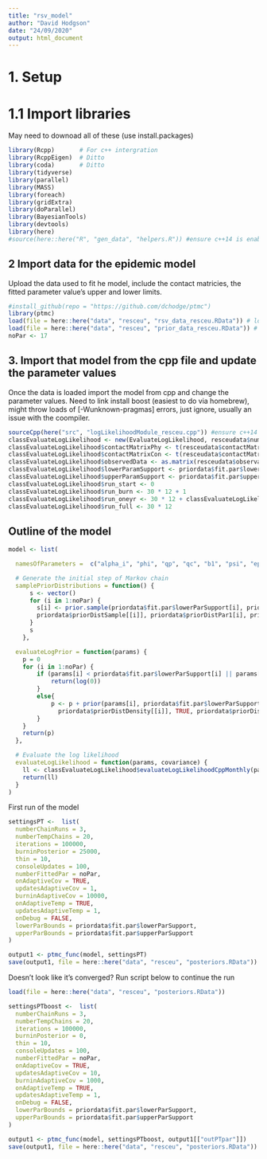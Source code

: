 ```yaml
---
title: "rsv_model"
author: "David Hodgson"
date: "24/09/2020"
output: html_document
---
```



# 1. Setup 
# 1.1 Import libraries
May need to downoad all of these (use install.packages)
```r

library(Rcpp)       # For c++ intergration
library(RcppEigen)  # Ditto
library(coda)       # Ditto
library(tidyverse)
library(parallel)
library(MASS)
library(foreach)
library(gridExtra)
library(doParallel)
library(BayesianTools)
library(devtools)
library(here)
#source(here::here("R", "gen_data", "helpers.R")) #ensure c++14 is enabled

```


## 2 Import data for the epidemic model 
Upload the data used to fit he model, include the contact matricies, the fitted parameter value's upper and lower limits.

```r

#install_github(repo = "https://github.com/dchodge/ptmc")
library(ptmc)
load(file = here::here("data", "resceu", "rsv_data_resceu.RData")) # loads ukdata
load(file = here::here("data", "resceu", "prior_data_resceu.RData")) # loads 1
noPar <- 17

```

## 3. Import that model from the cpp file and update the parameter values 
Once the data is loaded import the model from cpp and change the parameter values.
Need to link install boost (easiest to do via homebrew), might throw loads of [-Wunknown-pragmas] errors, just ignore, usually an issue with the coompiler.
```r

sourceCpp(here("src", "logLikelihoodModule_resceu.cpp")) #ensure c++14 is enabled
classEvaluateLogLikelihood <- new(EvaluateLogLikelihood, resceudata$numberDailyLiveBirths, resceudata$population, resceudata$ageGroupBoundary) # Calls class
classEvaluateLogLikelihood$contactMatrixPhy <- t(resceudata$contactMatrixPhy)
classEvaluateLogLikelihood$contactMatrixCon <- t(resceudata$contactMatrixCon)
classEvaluateLogLikelihood$observedData <- as.matrix(resceudata$observationalData)
classEvaluateLogLikelihood$lowerParamSupport <- priordata$fit.par$lowerParSupport
classEvaluateLogLikelihood$upperParamSupport <- priordata$fit.par$upperParSupport
classEvaluateLogLikelihood$run_start <- 0
classEvaluateLogLikelihood$run_burn <- 30 * 12 + 1
classEvaluateLogLikelihood$run_oneyr <- 30 * 12 + classEvaluateLogLikelihood$run_burn
classEvaluateLogLikelihood$run_full <- 30 * 12

```

## Outline of the model

```r

model <- list(

  namesOfParameters =  c("alpha_i", "phi", "qp", "qc", "b1", "psi", "ep1", "ep2", "ep3", "ep4", "ep5", "ep6", "ep7", "ep8", "ep9", "l1", "l2"),

  # Generate the initial step of Markov chain
  samplePriorDistributions = function() {
      s <- vector()
      for (i in 1:noPar) {
        s[i] <- prior.sample(priordata$fit.par$lowerParSupport[i], priordata$fit.par$upperParSupport[i], 
        priordata$priorDistSample[[i]], priordata$priorDistPar1[i], priordata$priorDistPar2[i])
      }
      s
    },

  evaluateLogPrior = function(params) {
    p = 0
    for (i in 1:noPar) {
        if (params[i] < priordata$fit.par$lowerParSupport[i] || params[i] > priordata$fit.par$upperParSupport[i]) {
            return(log(0))
        }
        else{
            p <- p + prior(params[i], priordata$fit.par$lowerParSupport[i], priordata$fit.par$upperParSupport[i], 
              priordata$priorDistDensity[[i]], TRUE, priordata$priorDistPar1[i], priordata$priorDistPar2[i])
        }
    }
    return(p)
  },

  # Evaluate the log likelihood
  evaluateLogLikelihood = function(params, covariance) {
    ll <- classEvaluateLogLikelihood$evaluateLogLikelihoodCppMonthly(params)
    return(ll)
  }
)

```


First run of the model

```r

settingsPT <-  list(
  numberChainRuns = 3,
  numberTempChains = 20,
  iterations = 100000,
  burninPosterior = 25000,
  thin = 10,
  consoleUpdates = 100,
  numberFittedPar = noPar, 
  onAdaptiveCov = TRUE,
  updatesAdaptiveCov = 1,
  burninAdaptiveCov = 10000,
  onAdaptiveTemp = TRUE,
  updatesAdaptiveTemp = 1,
  onDebug = FALSE,
  lowerParBounds = priordata$fit.par$lowerParSupport,
  upperParBounds = priordata$fit.par$upperParSupport
)

output1 <- ptmc_func(model, settingsPT)
save(output1, file = here::here("data", "resceu", "posteriors.RData"))


```

Doesn't look like it's converged? Run script below to continue the run

```r

load(file = here::here("data", "resceu", "posteriors.RData"))

settingsPTboost <-  list(
  numberChainRuns = 3,
  numberTempChains = 20,
  iterations = 100000,
  burninPosterior = 0,
  thin = 10,
  consoleUpdates = 100,
  numberFittedPar = noPar,
  onAdaptiveCov = TRUE,
  updatesAdaptiveCov = 10,
  burninAdaptiveCov = 1000,
  onAdaptiveTemp = TRUE,
  updatesAdaptiveTemp = 1,
  onDebug = FALSE,
  lowerParBounds = priordata$fit.par$lowerParSupport,
  upperParBounds = priordata$fit.par$upperParSupport
)

output1 <- ptmc_func(model, settingsPTboost, output1[["outPTpar"]])
save(output1, file = here::here("data", "resceu", "posteriors.RData"))

```